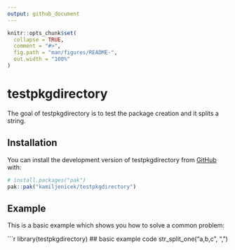 ```yaml
---
output: github_document
---
```


<!-- README.md is generated from README.Rmd. Please edit that file -->

```r
knitr::opts_chunk$set(
  collapse = TRUE,
  comment = "#>",
  fig.path = "man/figures/README-",
  out.width = "100%"
)
```

# testpkgdirectory

<!-- badges: start -->
<!-- badges: end -->

The goal of testpkgdirectory is to test the package creation and it splits a string.

## Installation

You can install the development version of testpkgdirectory from [GitHub](https://github.com/) with:

``` r
# install.packages("pak")
pak::pak("kamiljenicek/testpkgdirectory")
```

## Example

This is a basic example which shows you how to solve a common problem:

```r
library(testpkgdirectory)
## basic example code
str_split_one("a,b,c", ",")
